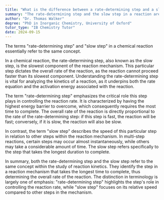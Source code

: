 ```yaml
---
title: "What is the difference between a rate-determining step and a slow step?"
summary: "The rate-determining step and the slow step in a reaction are essentially the same thing."
author: "Dr. Thomas Walker"
degree: "PhD in Inorganic Chemistry, University of Oxford"
tutor_type: "IB Chemistry Tutor"
date: 2024-09-15
---
```


The terms "rate-determining step" and "slow step" in a chemical reaction essentially refer to the same concept.

In a chemical reaction, the rate-determining step, also known as the slow step, is the slowest component of the reaction mechanism. This particular step dictates the overall rate of the reaction, as the reaction cannot proceed faster than its slowest component. Understanding the rate-determining step is vital for analyzing the kinetics of a reaction, as it underpins both the rate equation and the activation energy associated with the reaction.

The term "rate-determining step" emphasizes the critical role this step plays in controlling the reaction rate. It is characterized by having the highest energy barrier to overcome, which consequently requires the most time to complete. The overall rate of the reaction is directly proportional to the rate of the rate-determining step: if this step is fast, the reaction will be fast; conversely, if it is slow, the reaction will also be slow.

In contrast, the term "slow step" describes the speed of this particular step in relation to other steps within the reaction mechanism. In multi-step reactions, certain steps may occur almost instantaneously, while others may take a considerable amount of time. The slow step refers specifically to the step that takes the longest duration to complete.

In summary, both the rate-determining step and the slow step refer to the same concept within the study of reaction kinetics. They identify the step in a reaction mechanism that takes the longest time to complete, thus determining the overall rate of the reaction. The distinction in terminology is largely one of emphasis: "rate-determining step" highlights the step's role in controlling the reaction rate, while "slow step" focuses on its relative speed compared to other steps in the mechanism.
    
